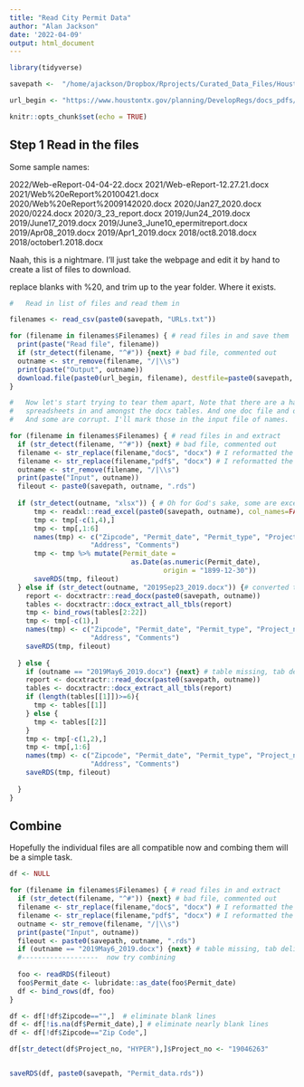 ```yaml
---
title: "Read City Permit Data"
author: "Alan Jackson"
date: '2022-04-09'
output: html_document
---
```


```r
library(tidyverse)

savepath <-  "/home/ajackson/Dropbox/Rprojects/Curated_Data_Files/Houston_Permits/"

url_begin <- "https://www.houstontx.gov/planning/DevelopRegs/docs_pdfs/Permit_eReport/"

knitr::opts_chunk$set(echo = TRUE)
```

##    Step 1 Read in the files

Some sample names:

2022/Web-eReport-04-04-22.docx
2021/Web-eReport-12.27.21.docx
2021/Web%20eReport%20100421.docx
2020/Web%20eReport%2009142020.docx
2020/Jan27_2020.docx
2020/0224.docx
2020/3_23_report.docx
2019/Jun24_2019.docx
2019/June17_2019.docx
2019/June3_June10_epermitreport.docx
2019/Apr08_2019.docx
2019/Apr1_2019.docx
2018/oct8.2018.docx
2018/october1.2018.docx

Naah, this is a nightmare. I'll just take the webpage and edit it by hand to 
create a list of files to download.

replace blanks with %20, and trim up to the year folder. Where it exists. 


```r

#   Read in list of files and read them in

filenames <- read_csv(paste0(savepath, "URLs.txt"))

for (filename in filenames$Filenames) { # read files in and save them
  print(paste("Read file", filename))
  if (str_detect(filename, "^#")) {next} # bad file, commented out
  outname <- str_remove(filename, "/|\\s")
  print(paste("Output", outname))
  download.file(paste0(url_begin, filename), destfile=paste0(savepath, outname), mode="wb")
}

#   Now let's start trying to tear them apart, Note that there are a handful of excel
#   spreadsheets in and amongst the docx tables. And one doc file and one pdf. Gaaa...
#   And some are corrupt. I'll mark those in the input file of names.

for (filename in filenames$Filenames) { # read files in and extract
  if (str_detect(filename, "^#")) {next} # bad file, commented out
  filename <- str_replace(filename,"doc$", "docx") # I reformatted the doc file
  filename <- str_replace(filename,"pdf$", "docx") # I reformatted the pdf file
  outname <- str_remove(filename, "/|\\s")
  print(paste("Input", outname))
  fileout <- paste0(savepath, outname, ".rds")
  
  if (str_detect(outname, "xlsx")) { # Oh for God's sake, some are excel????
      tmp <- readxl::read_excel(paste0(savepath, outname), col_names=FALSE)  
      tmp <- tmp[-c(1,4),] 
      tmp <- tmp[,1:6] 
      names(tmp) <- c("Zipcode", "Permit_date", "Permit_type", "Project_no", 
                    "Address", "Comments")
      tmp <- tmp %>% mutate(Permit_date = 
                              as.Date(as.numeric(Permit_date), 
                                      origin = "1899-12-30"))
      saveRDS(tmp, fileout)
  } else if (str_detect(outname, "2019Sep23_2019.docx")) {# converted to docx with google from pdf
    report <- docxtractr::read_docx(paste0(savepath, outname))
    tables <- docxtractr::docx_extract_all_tbls(report)
    tmp <- bind_rows(tables[2:22])
    tmp <- tmp[-c(1),] 
    names(tmp) <- c("Zipcode", "Permit_date", "Permit_type", "Project_no", 
                    "Address", "Comments")
    saveRDS(tmp, fileout)
    
  } else {
    if (outname == "2019May6_2019.docx") {next} # table missing, tab delimited
    report <- docxtractr::read_docx(paste0(savepath, outname))
    tables <- docxtractr::docx_extract_all_tbls(report)
    if (length(tables[[1]])>=6){
      tmp <- tables[[1]]
    } else {
      tmp <- tables[[2]]
    }
    tmp <- tmp[-c(1,2),] 
    tmp <- tmp[,1:6] 
    names(tmp) <- c("Zipcode", "Permit_date", "Permit_type", "Project_no", 
                    "Address", "Comments")
    saveRDS(tmp, fileout)
    
  }
}


```


##    Combine

Hopefully the individual files are all compatible now and combing them will be
a simple task.

```r

df <- NULL

for (filename in filenames$Filenames) { # read files in and extract
  if (str_detect(filename, "^#")) {next} # bad file, commented out
  filename <- str_replace(filename,"doc$", "docx") # I reformatted the doc file
  filename <- str_replace(filename,"pdf$", "docx") # I reformatted the pdf file
  outname <- str_remove(filename, "/|\\s")
  print(paste("Input", outname))
  fileout <- paste0(savepath, outname, ".rds")
  if (outname == "2019May6_2019.docx") {next} # table missing, tab delimited
  #-------------------  now try combining
  
  foo <- readRDS(fileout)
  foo$Permit_date <- lubridate::as_date(foo$Permit_date)
  df <- bind_rows(df, foo)
}

df <- df[!df$Zipcode=="",]  # eliminate blank lines
df <- df[!is.na(df$Permit_date),] # eliminate nearly blank lines
df <- df[!df$Zipcode=="Zip Code",]

df[str_detect(df$Project_no, "HYPER"),]$Project_no <- "19046263"


saveRDS(df, paste0(savepath, "Permit_data.rds"))
```







